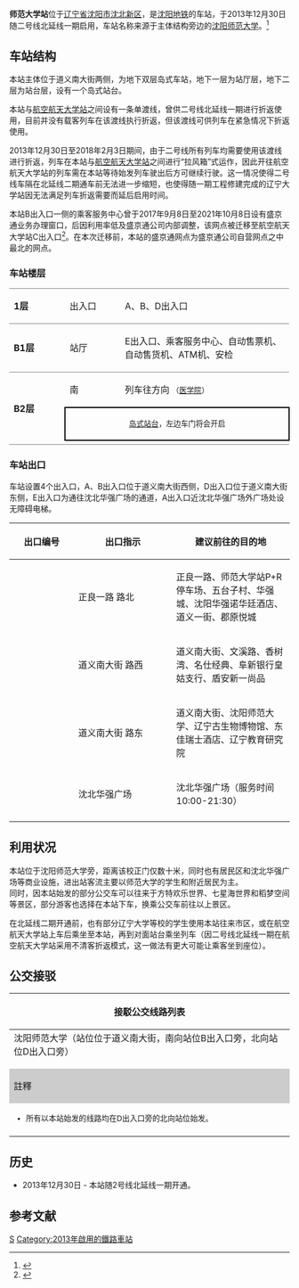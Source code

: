 {{Pathnav|沈阳地铁|{{沈阳地铁线路名|2}}|frame=1}}
{{Infobox station
|name = 师范大学
|eng_name =  Shi Fan Da Xue 
|linecolour = {{沈阳地铁颜色|2}}
|image = SYNU.jpg
|caption=本站D出入口
|address = {{CHN}}[[沈阳市|沈阳市]][[沈北新区|沈北新区]]道义南大街与[[皇姑区|皇姑区]]黄河北大街交界处地下
|structure = 地下车站
|line ={{沈阳地铁线路名|2|c}}
|platforms = 1个[[岛式站台|岛式站台]]
|hall=地下站厅
|exits = 4个
|opened = 2013年12月30日
|first =
{{沈阳地铁线路名|2|c}}
:往[[全运路站|全运路]]：06:02
:往[[蒲田路站|蒲田路]]：06:16
|last =
{{沈阳地铁线路名|2|c}}
: 往[[全运路站|全运路]]：23:11/22:31
: 往[[蒲田路站|蒲田路]]：23:46/23:06<br />（4月-10月/11月-3月）
|adjacent = {{Adjacent stations|system=Shenyang Metro
|line1=2|left1=航空航天大学|right1=医学院}}
}}

'''师范大学站'''位于[[辽宁省|辽宁省]][[沈阳市|沈阳市]][[沈北新区|沈北新区]]，是[[沈阳地铁|沈阳地铁]]{{沈阳地铁线路名|2}}的车站，于2013年12月30日随二号线北延线一期启用，车站名称来源于主体结构旁边的[[沈阳师范大学|沈阳师范大学]]。<ref>{{cite news|title=师范大学站|url=http://news.syd.com.cn/system/2013/12/30/010268113.shtml|accessdate=2013-12-20|newspaper=沈阳晚报|date=2013-12-20|archive-url=https://web.archive.org/web/20140104050719/http://news.syd.com.cn/system/2013/12/30/010268113.shtml|archive-date=2014-01-04|dead-url=yes}}</ref>

==车站结构==
本站主体位于道义南大街两侧，为地下双层岛式车站，地下一层为站厅层，地下二层为站台层，设有一个岛式站台。

本站与[[航空航天大学站|航空航天大学站]]之间设有一条单渡线，曾供二号线北延线一期进行折返使用，目前并没有载客列车在该渡线执行折返，但该渡线可供列车在紧急情况下折返使用。

2013年12月30日至2018年2月3日期间，由于二号线所有列车均需要使用该渡线进行折返，列车在本站与[[航空航天大学站|航空航天大学站]]之间进行“拉风箱”式运作，因此开往航空航天大学站的列车需在本站等待始发列车驶出后方可继续行驶。这一情况使得二号线车隔在北延线二期通车前无法进一步缩短，也使得随一期工程修建完成的辽宁大学站因无法满足列车折返需要而延后启用时间。

本站B出入口一侧的乘客服务中心曾于2017年9月8日至2021年10月8日设有盛京通业务办理窗口，后因利用率低及盛京通公司内部调整，该网点被迁移至航空航天大学站C出入口<ref>{{cite web |author1=盛京通 |title=关于新增和迁移地铁站内盛京通营业点的通知 |url=https://mp.weixin.qq.com/s?__biz=MzAwNTc2NTI4Ng==&mid=2247490565&idx=1&sn=042ced2b7e349ffce7f2211753de57b8&chksm=9b16fdccac6174da280224e9a5b9c41361f0a0adc0e2d95bd858cb4f76b539ad19cd825b38e2&scene=0&subscene=10000&clicktime=1632463280&enterid=1632463280&ascene=7&devicetype=android-30&version=28000e65&nettype=WIFI&abtest_cookie=AAACAA%3D%3D&lang=zh_CN&exportkey=AwJgeAz0fFhELlPtNGI1Uys%3D&pass_ticket=UKdb7MfPLJeJXeNZsD3j58c%2FJzW%2FfSWyYmAmiWQ7VwcC%2B7Y74Hg%2FirFT2xN7zXph&wx_header=1 |accessdate=2021-09-24}}</ref>。在本次迁移前，本站的盛京通网点为盛京通公司自营网点之中最北的网点。

===车站楼层===
{|cellspacing=0 cellpadding=3
|-
|style="border-top:solid 1px gray;border-bottom:solid 1px gray;" valign=top width=100|'''1层'''
|style="border-top:solid 1px gray;border-bottom:solid 1px gray;" valign=top width=100|出入口
|style="border-top:solid 1px gray;border-bottom:solid 1px gray;" valign=top width=350|A、B、D出入口
|-
|style="border-bottom:solid 1px gray;" valign=top|'''B1层'''
|style="border-bottom:solid 1px gray;" valign=top|站厅
|style="border-bottom:solid 1px gray;" valign=top|E出入口、乘客服务中心、自动售票机、自动售货机、ATM机、安检
|-
|style="border-bottom:solid 1px gray;" rowspan=3 valign=top|'''B2层'''
|{{arrow|L}} 南
|{{沈阳地铁线路名|2|c}}列车往{{站|全运路}}方向 <small>（[[医学院站_(沈阳市)|医学院]]）</small>
|-
|style="border-right:solid 2px black;border-left:solid 2px black;border-top:solid 2px black;border-bottom:solid 2px black;" colspan=2|<center><small>[[岛式站台|岛式站台]]，左边车门将会开启</small></center>
|-
|style="border-bottom:solid 1px gray;"|
|style="border-bottom:solid 1px gray;"|{{split text|{{沈阳地铁线路名|2|c}}列车往{{站|蒲田路}}方向 <small>（{{站|航空航天大学}}） </small>|北 {{arrow|R}} }}
|}

===车站出口===
车站设置4个出入口，A、B出入口位于道义南大街西侧，D出入口位于道义南大街东侧，E出入口为通往沈北华强广场的通道，A出入口近沈北华强广场外广场处设无障碍电梯。
{| class="wikitable"
! width=100 | 出口编号 !! width=160 | 出口指示 !! 建议前往的目的地
|-
| {{綠底白字出口|A|附=升}} || 正良一路 路北 || 正良一路、师范大学站P+R停车场、五台子村、华强城、沈阳华强诺华廷酒店、道义一街、郡原悦城
|-
| {{綠底白字出口|B}} || 道义南大街 路西 || 道义南大街、文溪路、香树湾、名仕经典、阜新银行皇姑支行、盾安新一尚品
|-
| {{綠底白字出口|D}} || 道义南大街 路东 || 道义南大街、沈阳师范大学、辽宁古生物博物馆、东佳瑞士酒店、辽宁教育研究院
|-
| {{綠底白字出口|E}} || 沈北华强广场|| 沈北华强广场（服务时间10:00-21:30）
|-
| bgcolor="#EEEEEE" colspan=3| {{綠底白字出口|註=升}}
|}

==利用状况==
本站位于沈阳师范大学旁，距离该校正门仅数十米，同时也有居民区和沈北华强广场等商业设施，进出站客流主要以师范大学的学生和附近居民为主。<br>同时，因本站始发的部分公交车可以往来于方特欢乐世界、七星海世界和稻梦空间等景区，部分游客也选择在本站下车，换乘公交车前往以上景区。

在北延线二期开通前，也有部分辽宁大学等校的学生使用本站往来市区，或在航空航天大学站上车后乘坐至本站，再到对面站台乘坐列车（因二号线北延线一期在航空航天大学站采用不清客折返模式，这一做法有更大可能让乘客坐到座位）。

==公交接驳==
{| class="mw-collapsible mw-collapsed wikitable" style="margin: 0 auto; width: auto;" 
! 接駁公交线路列表
|-
|
;沈阳师范大学（站位位于道义南大街，南向站位B出入口旁，北向站位D出入口旁）
{{沈阳公交线路列表|width=100%|format=|end=yes|141|157|178|191|192|236|255|326|381|382|393|381支}}
|-
! style="background:#CCCCCC;" |註釋
|-
|style="font-size:85%; text-align:left;" |
* 所有以本站始发的线路均在D出入口旁的北向站位始发。
|-
|}

==历史==
*2013年12月30日 - 本站随2号线北延线一期开通。

==参考文献==
{{reflist}}
<!--
==外部链接==
-->

{{沈阳地铁2号线}}
{{沈阳地铁}}

[[Category:以學校命名的中國鐵路車站|S]]
[[Category:2013年啟用的鐵路車站|Category:2013年啟用的鐵路車站]]